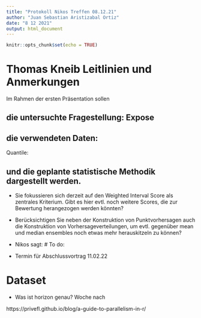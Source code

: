 ```yaml
---
title: "Protokoll Nikos Treffen 08.12.21"
author: "Juan Sebastian Aristizabal Ortiz"
date: "8 12 2021"
output: html_document
---
```


```r
knitr::opts_chunk$set(echo = TRUE)
```

# Thomas Kneib Leitlinien und Anmerkungen
Im  Rahmen  der  ersten  Präsentation  sollen

## die  untersuchte  Fragestellung: Expose


## die  verwendeten Daten: 
Quantile: 


## und die geplante statistische Methodik dargestellt werden.

- Sie fokussieren sich derzeit auf den Weighted Interval Score als zentrales Kriterium. Gibt es hier evtl. noch weitere Scores, die zur Bewertung herangezogen werden könnten?
- Berücksichtigen Sie neben der Konstruktion von Punktvorhersagen auch die Konstruktion von Vorhersageverteilungen, um evtl. gegenüber mean und median ensembles noch etwas mehr herauskitzeln zu können? 


- Nikos sagt: 
# To do:
- Termin für Abschlussvortrag 11.02.22

# Dataset
- Was ist horizon genau? Woche nach 



https://privefl.github.io/blog/a-guide-to-parallelism-in-r/
